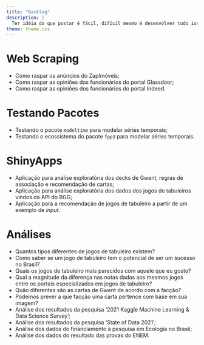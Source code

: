 ```yaml
---
title: "Backlog"
description: |
  Ter idéia do que postar é fácil, difícil mesmo é desenvolver tudo isso na mesma velocidade! Nesta seção eu reuno tudo aquilo que eu já tive de ideia de escrever sobre, mas que faltou tempo para tornar realidade. Pretendo manter visibilidade disso aqui para me ajudar a não me esquecer e, quem sabe, receber algum feedback para priorizar um deles!
theme: theme.css
---
```


# Web Scraping
- Como raspar os anúncios do ZapImóveis;  
- Como raspar as opiniões dos funcionários do portal Glassdoor;  
- Como raspar as opiniões dos funcionários do portal Indeed.  

# Testando Pacotes
- Testando o pacote `modeltime` para modelar séries temporais;  
- Testando o ecossistema do pacote `fpp3` para modelar séries temporais.    

# ShinyApps
- Aplicação para análise exploratória dos decks de Gwent, regras de associação e recomendação de cartas;  
- Aplicação para análise exploratória dos dados dos jogos de tabuleiros vindos da API do BGG;  
- Aplicação para a recomendação de jogos de tabuleiro a partir de um exemplo de _input_.  

# Análises
- Quantos tipos diferentes de jogos de tabuleiro existem?  
- Como saber se um jogo de tabuleiro tem o potencial de ser um sucesso no Brasil?  
- Quais os jogos de tabuleiro mais parecidos com aquele que eu gosto?  
- Qual a magnitude da diferença nas notas dadas aos mesmos jogos entre os portais especializados em jogos de tabuleiro?
- Quão diferentes são as cartas de Gwent de acordo com a facção?  
- Podemos prever a que facção uma carta pertence com base em sua imagem?  
- Análise dos resultados da pesquisa '2021 Kaggle Machine Learning & Data Science Survey';  
- Análise dos resultados da pesquisa 'State of Data 2021';  
- Análise dos dados do financiamento à pesquisa em Ecologia no Brasil;  
- Análise dos dados do resultado das provas do ENEM.  
